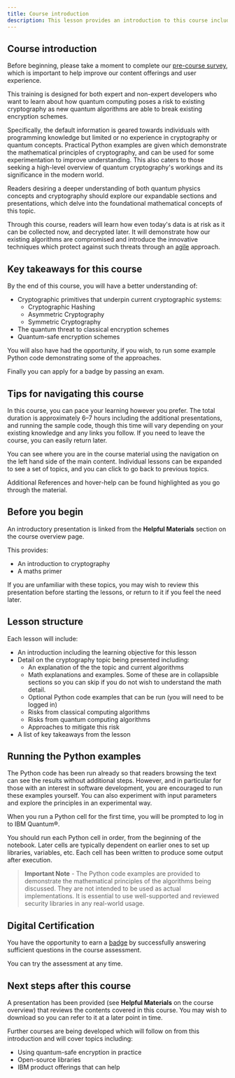```yaml
---
title: Course introduction
description: This lesson provides an introduction to this course including an overview of the course contents, and approach to learning.
---
```



## Course introduction

Before beginning, please take a moment to complete our [pre-course survey](https://your.feedback.ibm.com/jfe/form/SV_07bsNr1LgHJPgjQ), which is important to help improve our content offerings and user experience.

This training is designed for both expert and non-expert developers who want to learn about how quantum computing poses a risk to existing cryptography as new quantum algorithms are able to break existing encryption schemes. 

Specifically, the default information is geared towards individuals with programming knowledge but limited or no experience in cryptography or quantum concepts. Practical Python examples are given which demonstrate the mathematical principles of cryptography, and can be used for some experimentation to improve understanding. This also caters to those seeking a high-level overview of quantum cryptography's workings and its significance in the modern world.

Readers desiring a deeper understanding of both quantum physics concepts and cryptography should explore our expandable sections and presentations, which delve into the foundational mathematical concepts of this topic.

Through this course, readers will learn how even today's data is at risk as it can be collected now, and decrypted later. It will demonstrate how our existing algorithms are compromised and introduce the innovative techniques which protect against such threats through an [agile][agile] approach.

[agile]: #definition-tooltip "Set of principles and practices used in software development and project management. It emphasizes flexibility, collaboration, iterative development, and customer involvement throughout the project lifecycle. The goal of the agile approach is to respond quickly to changing requirements, deliver incremental improvements, and achieve better alignment with customer needs."

## Key takeaways for this course

By the end of this course, you will have a better understanding of:

- Cryptographic primitives that underpin current cryptographic systems:
  - Cryptographic Hashing
  - Asymmetric Cryptography
  - Symmetric Cryptography
- The quantum threat to classical encryption schemes
- Quantum-safe encryption schemes

You will also have had the opportunity, if you wish, to run some example Python code demonstrating some of the approaches.

Finally you can apply for a badge by passing an exam.

## Tips for navigating this course

In this course, you can pace your learning however you prefer. The total duration is approximately 6–7 hours including the additional presentations, and running the sample code, though this time will vary depending on your existing knowledge and any links you follow. If you need to leave the course, you can easily return later.

You can see where you are in the course material using the navigation on the left hand side of the main content. Individual lessons can be expanded to see a set of topics, and you can click to go back to previous topics.

Additional References and hover-help can be found highlighted as you go through the material.

## Before you begin

An introductory presentation is linked from the **Helpful Materials** section on the course overview page.

This provides:
 - An introduction to cryptography
 - A maths primer

If you are unfamiliar with these topics, you may wish to review this presentation before starting the lessons, or return to it if you feel the need later.

## Lesson structure

Each lesson will include:
- An introduction including the learning objective for this lesson
- Detail on the cryptography topic being presented including:
  - An explanation of the the topic and current algorithms
  - Math explanations and examples. Some of these are in collapsible sections so you can skip if you do not wish to understand the math detail.
  - Optional Python code examples that can be run (you will need to be logged in)
  - Risks from classical computing algorithms
  - Risks from quantum computing algorithms
  - Approaches to mitigate this risk
- A list of key takeaways from the lesson 

## Running the Python examples

The Python code has been run already so that readers browsing the text can see the results without additional steps. However, and in particular for those with an interest in software development, you are encouraged to run these examples yourself. You can also experiment with input parameters and explore the principles in an experimental way.

When you run a Python cell for the first time, you will be prompted to log in to IBM Quantum&reg;.

You should run each Python cell in order, from the beginning of the notebook. Later cells are typically dependent on earlier ones to set up libraries, variables, etc. Each cell has been written to produce some output after execution.

> **Important Note** - The Python code examples are provided to demonstrate the mathematical principles of the algorithms being discussed. They are not intended to be used as actual implementations. It is essential to use well-supported and reviewed security libraries in any real-world usage.

## Digital Certification

You have the opportunity to earn a [badge](https://www.credly.com/org/ibm/badge/practical-introduction-to-quantum-safe-cryptography) by successfully answering sufficient questions in the course assessment.

You can try the assessment at any time.

## Next steps after this course

A presentation has been provided (see **Helpful Materials** on the course overview) that reviews the contents
covered in this course. You may wish to download so you can refer to it at a later point in time. 

Further courses are being developed which will follow on from this introduction and will cover topics including:
- Using quantum-safe encryption in practice
- Open-source libraries
- IBM product offerings that can help
